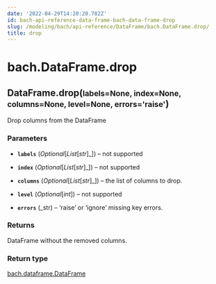 ```yaml
---
date: '2022-04-29T14:20:20.782Z'
id: bach-api-reference-data-frame-bach-data-frame-drop
slug: /modeling/bach/api-reference/DataFrame/bach.DataFrame.drop/
title: drop
---
```


# bach.DataFrame.drop

<div class="method">
<h2 class="signature-class"><span class="additional-name">DataFrame.</span><span class="name">drop(</span><small class="parameter-list"><span class="parameter" id="labels">labels=None</span>, <span class="parameter" id="index">index=None</span>, <span class="parameter" id="columns">columns=None</span>, <span class="parameter" id="level">level=None</span>, <span class="parameter" id="errors">errors='raise'</span></small>)</h2>


<div class="content">

Drop columns from the DataFrame


### Parameters

* **`labels`** (_Optional_[_List_[_str_]_]) – not supported

* **`index`** (_Optional_[_List_[_str_]_]) – not supported

* **`columns`** (_Optional_[_List_[_str_]_]) – the list of columns to drop.

* **`level`** (_Optional_[_int_]) – not supported

* **`errors`** (_str) – ‘raise’ or ‘ignore’ missing key errors.



### Returns

DataFrame without the removed columns.



### Return type

[bach.dataframe.DataFrame](/docs/modeling/bach/api-reference/DataFrame/bach.DataFrame/#bach.DataFrame)



</div>

</div>

